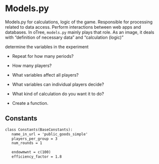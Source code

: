 # Models.py


Models.py for calculations, logic of the game. 
Responsible for processing related to data access. Perform interactions between web apps and databases. In oTree, `models.py` mainly plays that role. As an image, it deals with "definition of necessary data" and "calculation (logic)"

determine the variables in the experiment

  - Repeat for how many periods?
  
  - How many players?
  
  - What variables affect all players?
  
  - What variables can individual players decide? 
  
  - What kind of calculation do you want it to do? 
  
  - Create a function.


## Constants

```default
class Constants(BaseConstants):
   name_in_url = 'public_goods_simple'
   players_per_group = 3
   num_rounds = 1
   
   endowmwnt = c(100)
   efficiency_factor = 1.8
```

